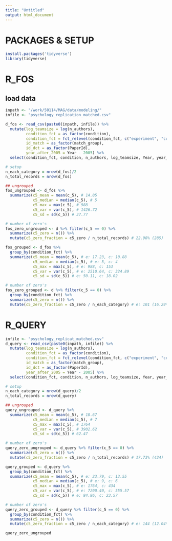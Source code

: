 ```yaml
---
title: "Untitled"
output: html_document
---
```


# PACKAGES & SETUP

```r

install.packages('tidyverse')
library(tidyverse)

```

# R_FOS 

## load data

```r

inpath <- "/work/50114/MAG/data/modeling/"
infile <- "psychology_replication_matched.csv"

d_fos <- read_csv(paste0(inpath, infile)) %>% 
  mutate(log_teamsize = log(n_authors), 
         condition_fct = as_factor(condition), 
         condition_fct = fct_relevel(condition_fct, c("experiment", "control")),
         id_match = as_factor(match_group),
         id_dct = as_factor(PaperId),
         year_after_2005 = Year - 2005) %>%
  select(condition_fct, condition, n_authors, log_teamsize, Year, year_after_2005, c_5)

```

```r
# setup
n_each_category = nrow(d_fos)/2
n_total_records = nrow(d_fos)

## ungrouped 
fos_ungrouped <- d_fos %>%
  summarize(c5_mean = mean(c_5), # 14.05
            c5_median = median(c_5), # 5
            c5_max = max(c_5), # 988
            c5_var = var(c_5), # 1426.72
            c5_sd = sd(c_5)) # 37.77

# number of zero's
fos_zero_ungrouped <- d %>% filter(c_5 == 0) %>% 
  summarize(c5_zero = n()) %>% 
  mutate(c5_zero_fraction = c5_zero / n_total_records) # 22.98% (285)

fos_grouped <- d_fos %>% 
  group_by(condition_fct) %>% 
  summarize(c5_mean = mean(c_5), # e: 17.23, c: 10.88
            c5_median = median(c_5), # e: 5, c: 4
            c5_max = max(c_5), # e: 988, c: 153
            c5_var = var(c_5), # e: 2510.64, c: 324.89
            c5_sd = sd(c_5)) # e: 50.11, c: 18.02

# number of zero's
fos_zero_grouped <- d %>% filter(c_5 == 0) %>% 
  group_by(condition_fct) %>% 
  summarize(c5_zero = n()) %>% 
  mutate(c5_zero_fraction = c5_zero / n_each_category) # e: 101 (16.29%), c: 184 (29.68%)

```

# R_QUERY

```r

infile <- "psychology_replicat_matched.csv"
d_query <- read_csv(paste0(inpath, infile)) %>% 
  mutate(log_teamsize = log(n_authors), 
         condition_fct = as_factor(condition), 
         condition_fct = fct_relevel(condition_fct, c("experiment", "control")),
         id_match = as_factor(match_group),
         id_dct = as_factor(PaperId),
         year_after_2005 = Year - 2005) %>%
  select(condition_fct, condition, n_authors, log_teamsize, Year, year_after_2005, c_5)

```

```r
# setup
n_each_category = nrow(d_query)/2
n_total_records = nrow(d_query)

## ungrouped 
query_ungrouped <- d_query %>%
  summarize(c5_mean = mean(c_5), # 18.67
            c5_median = median(c_5), # 7
            c5_max = max(c_5), # 1764
            c5_var = var(c_5), # 3902.62
            c5_sd = sd(c_5)) # 62.47

# number of zero's
query_zero_ungrouped <- d_query %>% filter(c_5 == 0) %>% 
  summarize(c5_zero = n()) %>% 
  mutate(c5_zero_fraction = c5_zero / n_total_records) # 17.73% (424)

query_grouped <- d_query %>% 
  group_by(condition_fct) %>% 
  summarize(c5_mean = mean(c_5), # e: 23.79, c: 13.55
            c5_median = median(c_5), # e: 9, c: 6
            c5_max = max(c_5), # e: 1764, c: 434
            c5_var = var(c_5), # e: 7200.40, c: 555.57
            c5_sd = sd(c_5)) # e: 84.86, c: 23.57

# number of zero's
query_zero_grouped <- d_query %>% filter(c_5 == 0) %>% 
  group_by(condition_fct) %>% 
  summarize(c5_zero = n()) %>% 
  mutate(c5_zero_fraction = c5_zero / n_each_category) # e: 144 (12.04%), c: 280 (23.41%)
```

```r
query_zero_ungrouped
```

